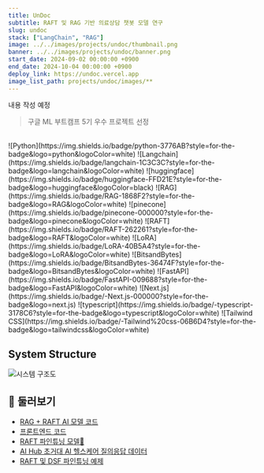 ```yaml
---
title: UnDoc
subtitle: RAFT 및 RAG 기반 의료상담 챗봇 모델 연구
slug: undoc
stack: ["LangChain", "RAG"]
image: ../../images/projects/undoc/thumbnail.png
banner: ../../images/projects/undoc/banner.png
start_date: 2024-09-02 00:00:00 +0900
end_date: 2024-10-04 00:00:00 +0900
deploy_link: https://undoc.vercel.app
image_list_path: projects/undoc/images/**
---
```




내용 작성 예정

> 구글 ML 부트캠프 5기 우수 프로젝트 선정

<br />

<Stacks>
  ![Python](https://img.shields.io/badge/python-3776AB?style=for-the-badge&logo=python&logoColor=white)
  ![Langchain](https://img.shields.io/badge/langchain-1C3C3C?style=for-the-badge&logo=langchain&logoColor=white)
  ![huggingface](https://img.shields.io/badge/huggingface-FFD21E?style=for-the-badge&logo=huggingface&logoColor=black)
  ![RAG](https://img.shields.io/badge/RAG-1868F2?style=for-the-badge&logo=RAG&logoColor=white)
  ![pinecone](https://img.shields.io/badge/pinecone-000000?style=for-the-badge&logo=pinecone&logoColor=white)
  ![RAFT](https://img.shields.io/badge/RAFT-262261?style=for-the-badge&logo=RAFT&logoColor=white)
  ![LoRA](https://img.shields.io/badge/LoRA-40B5A4?style=for-the-badge&logo=LoRA&logoColor=white)
  ![BitsandBytes](https://img.shields.io/badge/BitsandBytes-36474F?style=for-the-badge&logo=BitsandBytes&logoColor=white)
  ![FastAPI](https://img.shields.io/badge/FastAPI-009688?style=for-the-badge&logo=FastAPI&logoColor=white)
  ![Next.js](https://img.shields.io/badge/-Next.js-000000?style=for-the-badge&logo=next.js)
  ![typescript](https://img.shields.io/badge/-typescript-3178C6?style=for-the-badge&logo=typescript&logoColor=white)
  ![Tailwind CSS](https://img.shields.io/badge/-Tailwind%20css-06B6D4?style=for-the-badge&logo=tailwindcss&logoColor=white)
</Stacks>



## System Structure

![시스템 구조도](../../images/projects/undoc/structure.png)

## 🔗 둘러보기

- [RAG + RAFT AI 모델 코드](https://github.com/jagaldol/health-care-advisor) <FontAwesomeIcon size="lg" icon={faGithub} />
- [프론트엔드 코드](https://github.com/jagaldol/undoc) <FontAwesomeIcon size="lg" icon={faGithub} />
- [RAFT 파인튜닝 모델🤗](https://huggingface.co/devlim/Korea-HealthCare-RAFT-float16)
- [AI Hub 초거대 AI 헬스케어 질의응답 데이터](https://aihub.or.kr/aihubdata/data/view.do?currMenu=115&topMenu=100&dataSetSn=71762)
- [RAFT 및 DSF 파인튜닝 예제](https://colab.research.google.com/github/jagaldol/health-care-advisor/blob/main/notebooks/Gemma-QLoRA-RAFT_DSF.ipynb)

<MemberContainer>
  <MemberGrid members={[
    {
      imageSrc: 'https://github.com/jagaldol.png',
      link: 'https://github.com/jagaldol',
      name: '안혜준',
      description: 'RAFT, 및 RAG 시스템(LangChain) 및 서비스 개발'
    },
    {
      imageSrc: 'https://github.com/Lim-YoungYoon.png',
      link: 'https://github.com/Lim-YoungYoon',
      name: '임영윤',
      description: '데이터 수집 및 전처리, pinecone 임베딩'
    },
  ]} />
</MemberContainer>